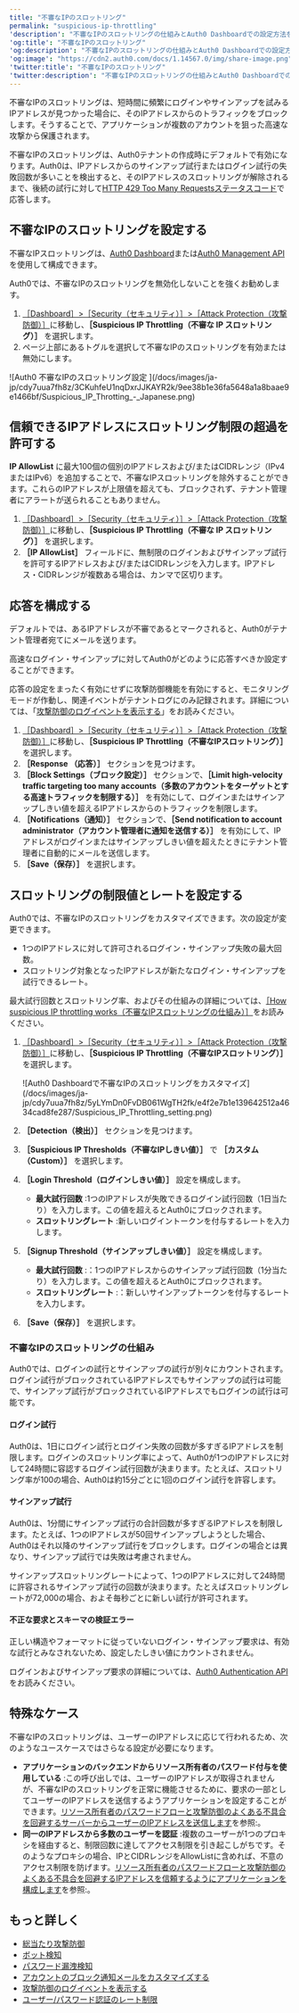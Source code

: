 ---
title: "不審なIPのスロットリング"
permalink: "suspicious-ip-throttling"
'description': "不審なIPのスロットリングの仕組みとAuth0 Dashboardでの設定方法をご説明します。"
'og:title': "不審なIPのスロットリング"
'og:description': "不審なIPのスロットリングの仕組みとAuth0 Dashboardでの設定方法をご説明します。"
'og:image': "https://cdn2.auth0.com/docs/1.14567.0/img/share-image.png"
'twitter:title': "不審なIPのスロットリング"
'twitter:description': "不審なIPのスロットリングの仕組みとAuth0 Dashboardでの設定方法をご説明します。"
---

不審なIPのスロットリングは、短時間に頻繁にログインやサインアップを試みるIPアドレスが見つかった場合に、そのIPアドレスからのトラフィックをブロックします。そうすることで、アプリケーションが複数のアカウントを狙った高速な攻撃から保護されます。

不審なIPのスロットリングは、Auth0テナントの作成時にデフォルトで有効になります。Auth0は、IPアドレスからのサインアップ試行またはログイン試行の失敗回数が多いことを検出すると、そのIPアドレスのスロットリングが解除されるまで、後続の試行に対して[HTTP 429 Too Many Requestsステータスコード](https://developer.mozilla.org/en-US/docs/Web/HTTP/Status/429)で応答します。

## 不審なIPのスロットリングを設定する

不審なIPスロットリングは、[Auth0 Dashboard](https://manage.auth0.com/#)または[Auth0 Management API](https://auth0.com/docs/api/management/v2/attack-protection/patch-suspicious-ip-throttling)を使用して構成できます。

<Warning>

Auth0では、不審なIPのスロットリングを無効化しないことを強くお勧めします。

</Warning>

1. [［Dashboard］>［Security（セキュリティ）］>［Attack Protection（攻撃防御）］](https://manage.auth0.com/#/security/attack-protection)に移動し、**［Suspicious IP Throttling（不審な IP スロットリング）］** を選択します。
2. ページ上部にあるトグルを選択して不審なIPのスロットリングを有効または無効にします。

<Frame>![Auth0 不審なIPのスロットリング設定 ](/docs/images/ja-jp/cdy7uua7fh8z/3CKuhfeU1nqDxrJJKAYR2k/9ee38b1e36fa5648a1a8baae9e1466bf/Suspicious_IP_Throtting_-_Japanese.png)</Frame>

## 信頼できるIPアドレスにスロットリング制限の超過を許可する

**IP AllowList** に最大100個の個別のIPアドレスおよび/またはCIDRレンジ（IPv4またはIPv6）を追加することで、不審なIPスロットリングを除外することができます。これらのIPアドレスが上限値を超えても、ブロックされず、テナント管理者にアラートが送られることもありません。

1. [［Dashboard］>［Security（セキュリティ）］>［Attack Protection（攻撃防御）］](https://manage.auth0.com/#/security/attack-protection)に移動し、**［Suspicious IP Throttling（不審な IP スロットリング）］** を選択します。
2. **［IP AllowList］** フィールドに、無制限のログインおよびサインアップ試行を許可するIPアドレスおよび/またはCIDRレンジを入力します。IPアドレス・CIDRレンジが複数ある場合は、カンマで区切ります。

## 応答を構成する

デフォルトでは、あるIPアドレスが不審であるとマークされると、Auth0がテナント管理者宛てにメールを送ります。

高速なログイン・サインアップに対してAuth0がどのように応答すべきか設定することができます。

<Warning>

応答の設定をまったく有効にせずに攻撃防御機能を有効にすると、モニタリングモードが作動し、関連イベントがテナントログにのみ記録されます。詳細については、「[攻撃防御のログイベントを表示する](/docs/ja-jp/attack-protection/view-attack-protection-events)」をお読みください。

</Warning>

1. [［Dashboard］>［Security（セキュリティ）］>［Attack Protection（攻撃防御）］](https://manage.auth0.com/#/security/attack-protection)に移動し、**［Suspicious IP Throttling（不審なIPスロットリング）］** を選択します。
2. **［Response （応答）］** セクションを見つけます。
3. **［Block Settings（ブロック設定）］** セクションで、**［Limit high-velocity traffic targeting too many accounts（多数のアカウントをターゲットとする高速トラフィックを制限する）］** を有効にして、ログインまたはサインアップしきい値を超えるIPアドレスからのトラフィックを制限します。
4. **［Notifications（通知）］** セクションで、**［Send notification to account administrator（アカウント管理者に通知を送信する）］** を有効にして、IP アドレスがログインまたはサインアップしきい値を超えたときにテナント管理者に自動的にメールを送信します。
5. **［Save（保存）］** を選択します。

## スロットリングの制限値とレートを設定する

Auth0では、不審なIPのスロットリングをカスタマイズできます。次の設定が変更できます。

* 1つのIPアドレスに対して許可されるログイン・サインアップ失敗の最大回数。
* スロットリング対象となったIPアドレスが新たなログイン・サインアップを試行できるレート。

最大試行回数とスロットリング率、およびその仕組みの詳細については、[［How suspicious IP throttling works（不審なIPスロットリングの仕組み）］](#how-suspicious-ip-throttling-works)をお読みください。

1. [［Dashboard］>［Security（セキュリティ）］>［Attack Protection（攻撃防御）］](https://manage.auth0.com/#/security/attack-protection)に移動し、**［Suspicious IP Throttling（不審なIPスロットリング）］** を選択します。

   <Frame>![Auth0 Dashboardで不審なIPのスロットリングをカスタマイズ](/docs/images/ja-jp/cdy7uua7fh8z/5yLYmDn0FvDB061WgTH2fk/e4f2e7b1e139642512a4634cad8fe287/Suspicious_IP_Throttling_setting.png)</Frame>

2. **［Detection（検出）］** セクションを見つけます。
3. **［Suspicious IP Thresholds（不審なIPしきい値）］** で **［カスタム（Custom）］** を選択します。
4. **［Login Threshold（ログインしきい値）］** 設定を構成します。

   * **最大試行回数** :1つのIPアドレスが失敗できるログイン試行回数（1日当たり）を入力します。この値を超えるとAuth0にブロックされます。
   * **スロットリングレート** :新しいログイントークンを付与するレートを入力します。
5. **［Signup Threshold（サインアップしきい値）］** 設定を構成します。

   * **最大試行回数** :：1つのIPアドレスからのサインアップ試行回数（1分当たり）を入力します。この値を超えるとAuth0にブロックされます。
   * **スロットリングレート** :：新しいサインアップトークンを付与するレートを入力します。
6. **［Save（保存）］** を選択します。

### 不審なIPのスロットリングの仕組み

Auth0では、ログインの試行とサインアップの試行が別々にカウントされます。ログイン試行がブロックされているIPアドレスでもサインアップの試行は可能で、サインアップ試行がブロックされているIPアドレスでもログインの試行は可能です。

#### ログイン試行

Auth0は、1日にログイン試行とログイン失敗の回数が多すぎるIPアドレスを制限します。ログインのスロットリング率によって、Auth0が1つのIPアドレスに対して24時間に容認するログイン試行回数が決まります。たとえば、スロットリング率が100の場合、Auth0は約15分ごとに1回のログイン試行を許容します。

#### サインアップ試行

Auth0は、1分間にサインアップ試行の合計回数が多すぎるIPアドレスを制限します。たとえば、1つのIPアドレスが50回サインアップしようとした場合、Auth0はそれ以降のサインアップ試行をブロックします。ログインの場合とは異なり、サインアップ試行では失敗は考慮されません。

サインアップスロットリングレートによって、1つのIPアドレスに対して24時間に許容されるサインアップ試行の回数が決まります。たとえばスロットリングレートが72,000の場合、およそ毎秒ごとに新しい試行が許可されます。

#### 不正な要求とスキーマの検証エラー

正しい構造やフォーマットに従っていないログイン・サインアップ要求は、有効な試行とみなされないため、設定したしきい値にカウントされません。

ログインおよびサインアップ要求の詳細については、[Auth0 Authentication API](https://auth0.com/docs/api/authentication)をお読みください。

## 特殊なケース

不審なIPのスロットリングは、ユーザーのIPアドレスに応じて行われるため、次のようなユースケースではさらなる設定が必要になります。

* **アプリケーションのバックエンドからリソース所有者のパスワード付与を使用している** :この呼び出しでは、ユーザーのIPアドレスが取得されませんが、不審なIPのスロットリングを正常に機能させるために、要求の一部としてユーザーのIPアドレスを送信するようアプリケーションを設定することができます。[リソース所有者のパスワードフローと攻撃防御のよくある不具合を回避するサーバーからユーザーのIPアドレスを送信します](/docs/ja-jp/get-started/authentication-and-authorization-flow/resource-owner-password-flow/avoid-common-issues-with-resource-owner-password-flow-and-attack-protection)を参照:。
* **同一のIPアドレスから多数のユーザーを認証** :複数のユーザーが1つのプロキシを経由すると、制限回数に達してアクセス制限を引き起こしがちです。そのようなプロキシの場合、IPとCIDRレンジをAllowListに含めれば、不意のアクセス制限を防げます。[リソース所有者のパスワードフローと攻撃防御のよくある不具合を回避するIPアドレスを信頼するようにアプリケーションを構成します](/docs/ja-jp/get-started/authentication-and-authorization-flow/resource-owner-password-flow/avoid-common-issues-with-resource-owner-password-flow-and-attack-protection)を参照:。

## もっと詳しく

* [総当たり攻撃防御](/docs/ja-jp/secure/attack-protection/brute-force-protection)
* [ボット検知](/docs/ja-jp/secure/attack-protection/bot-detection)
* [パスワード漏洩検知](/docs/ja-jp/secure/attack-protection/breached-password-detection)
* [アカウントのブロック通知メールをカスタマイズする](/docs/ja-jp/customize/email/customize-blocked-account-emails)
* [攻撃防御のログイベントを表示する](/docs/ja-jp/secure/attack-protection/view-attack-protection-events)
* [ユーザー/パスワード認証のレート制限](/docs/ja-jp/troubleshoot/customer-support/operational-policies/rate-limit-policy/database-connections-rate-limits)